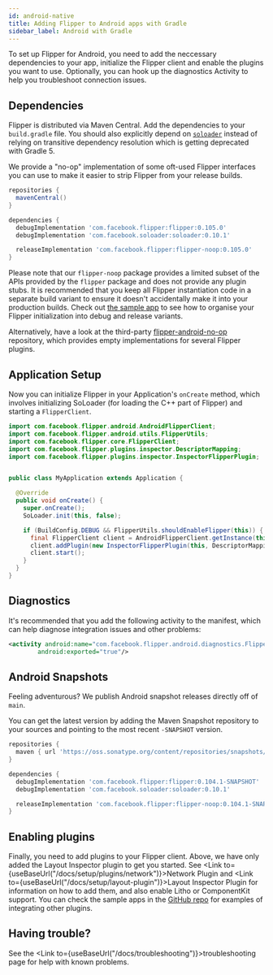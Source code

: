 ```yaml
---
id: android-native
title: Adding Flipper to Android apps with Gradle
sidebar_label: Android with Gradle
---
```


To set up Flipper for Android, you need to add the neccessary dependencies to your
app, initialize the Flipper client and enable the plugins you want to use. Optionally,
you can hook up the diagnostics Activity to help you troubleshoot connection issues.

## Dependencies

Flipper is distributed via Maven Central. Add the dependencies to your `build.gradle` file.
You should also explicitly depend on [`soloader`](https://github.com/facebook/soloader)
instead of relying on transitive dependency resolution which is getting deprecated
with Gradle 5.

We provide a "no-op" implementation of some oft-used Flipper interfaces you can
use to make it easier to strip Flipper from your release builds.

```groovy
repositories {
  mavenCentral()
}

dependencies {
  debugImplementation 'com.facebook.flipper:flipper:0.105.0'
  debugImplementation 'com.facebook.soloader:soloader:0.10.1'

  releaseImplementation 'com.facebook.flipper:flipper-noop:0.105.0'
}
```

<div class="warning">

Please note that our `flipper-noop` package provides a limited subset of the
APIs provided by the `flipper` package and does not provide any plugin stubs.
It is recommended that you keep all Flipper instantiation code in a separate
build variant to ensure it doesn't accidentally make it into your production
builds. Check out [the sample
app](https://github.com/facebook/flipper/tree/main/android/sample/src) to
see how to organise your Flipper initialization into debug and release
variants.

Alternatively, have a look at the third-party
[flipper-android-no-op](https://github.com/theGlenn/flipper-android-no-op)
repository, which provides empty implementations for several Flipper plugins.

</div>

## Application Setup

Now you can initialize Flipper in your Application's `onCreate` method, which involves
initializing SoLoader (for loading the C++ part of Flipper) and starting a `FlipperClient`.

```java
import com.facebook.flipper.android.AndroidFlipperClient;
import com.facebook.flipper.android.utils.FlipperUtils;
import com.facebook.flipper.core.FlipperClient;
import com.facebook.flipper.plugins.inspector.DescriptorMapping;
import com.facebook.flipper.plugins.inspector.InspectorFlipperPlugin;


public class MyApplication extends Application {

  @Override
  public void onCreate() {
    super.onCreate();
    SoLoader.init(this, false);

    if (BuildConfig.DEBUG && FlipperUtils.shouldEnableFlipper(this)) {
      final FlipperClient client = AndroidFlipperClient.getInstance(this);
      client.addPlugin(new InspectorFlipperPlugin(this, DescriptorMapping.withDefaults()));
      client.start();
    }
  }
}
```

## Diagnostics

It's recommended that you add the following activity to the manifest, which can help diagnose integration issues and other problems:

```xml
<activity android:name="com.facebook.flipper.android.diagnostics.FlipperDiagnosticActivity"
        android:exported="true"/>
```

## Android Snapshots

Feeling adventurous? We publish Android snapshot releases directly off of `main`.

You can get the latest version by adding the Maven Snapshot repository to your sources
and pointing to the most recent `-SNAPSHOT` version.

```groovy
repositories {
  maven { url 'https://oss.sonatype.org/content/repositories/snapshots/' }
}

dependencies {
  debugImplementation 'com.facebook.flipper:flipper:0.104.1-SNAPSHOT'
  debugImplementation 'com.facebook.soloader:soloader:0.10.1'

  releaseImplementation 'com.facebook.flipper:flipper-noop:0.104.1-SNAPSHOT'
}
```

## Enabling plugins

Finally, you need to add plugins to your Flipper client. Above, we have only added the Layout Inspector plugin to get you started. See <Link to={useBaseUrl("/docs/setup/plugins/network")}>Network Plugin</Link> and <Link to={useBaseUrl("/docs/setup/layout-plugin")}>Layout Inspector Plugin</Link> for information on how to add them, and also enable Litho or ComponentKit support. You can check the sample apps in the [GitHub repo](https://github.com/facebook/flipper) for examples of integrating other plugins.

## Having trouble?

See the <Link to={useBaseUrl("/docs/troubleshooting")}>troubleshooting page</Link> for help with known problems.
